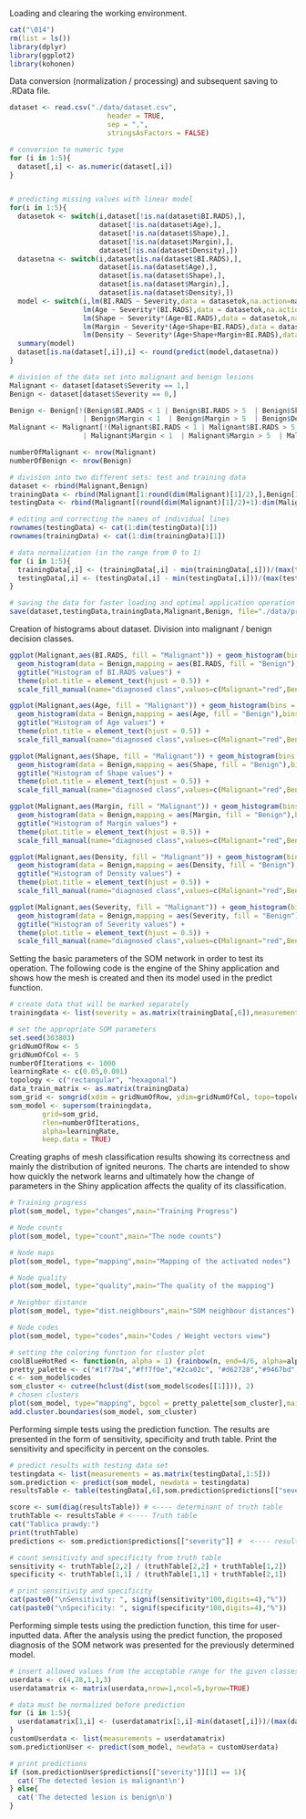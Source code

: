 Loading and clearing the working environment.
```r
cat("\014")
rm(list = ls())
library(dplyr)
library(ggplot2)
library(kohonen)

```

Data conversion (normalization / processing) and subsequent saving to .RData file.
```r

dataset <- read.csv("./data/dataset.csv", 
                        header = TRUE, 
                        sep = ",",
                        stringsAsFactors = FALSE)

# conversion to numeric type
for (i in 1:5){
  dataset[,i] <- as.numeric(dataset[,i])
}


# predicting missing values with linear model
for(i in 1:5){
  datasetok <- switch(i,dataset[!is.na(dataset$BI.RADS),],
                      dataset[!is.na(dataset$Age),],
                      dataset[!is.na(dataset$Shape),],
                      dataset[!is.na(dataset$Margin),],
                      dataset[!is.na(dataset$Density),])
  datasetna <- switch(i,dataset[is.na(dataset$BI.RADS),],
                      dataset[is.na(dataset$Age),],
                      dataset[is.na(dataset$Shape),],
                      dataset[is.na(dataset$Margin),],
                      dataset[is.na(dataset$Density),])
  model <- switch(i,lm(BI.RADS ~ Severity,data = datasetok,na.action=na.omit),
                  lm(Age ~ Severity*(BI.RADS),data = datasetok,na.action=na.omit),
                  lm(Shape ~ Severity*(Age+BI.RADS),data = datasetok,na.action=na.omit),
                  lm(Margin ~ Severity*(Age+Shape+BI.RADS),data = datasetok,na.action=na.omit),
                  lm(Density ~ Severity*(Age+Shape+Margin+BI.RADS),data = datasetok,na.action=na.omit))
  summary(model)
  dataset[is.na(dataset[,i]),i] <- round(predict(model,datasetna))
}

# division of the data set into malignant and benign lesions
Malignant <- dataset[dataset$Severity == 1,]
Benign <- dataset[dataset$Severity == 0,]

Benign <- Benign[!(Benign$BI.RADS < 1 | Benign$BI.RADS > 5  | Benign$Shape < 1  | Benign$Shape > 4
                  | Benign$Margin < 1  | Benign$Margin > 5  | Benign$Density < 1  | Benign$Density > 4),]
Malignant <- Malignant[!(Malignant$BI.RADS < 1 | Malignant$BI.RADS > 5  | Malignant$Shape < 1  | Malignant$Shape > 4
                  | Malignant$Margin < 1  | Malignant$Margin > 5  | Malignant$Density < 1  | Malignant$Density > 4),]

numberOfMalignant <- nrow(Malignant)
numberOfBenign <- nrow(Benign)

# division into two different sets: test and training data
dataset <- rbind(Malignant,Benign)
trainingData <- rbind(Malignant[1:round(dim(Malignant)[1]/2),],Benign[1:round(dim(Benign)[1]/2),])
testingData <- rbind(Malignant[(round(dim(Malignant)[1]/2)+1):dim(Malignant)[1],],Benign[(round(dim(Benign)[1]/2)+1):dim(Benign)[1],])

# editing and correcting the names of individual lines
rownames(testingData) <- cat(1:dim(testingData)[1])
rownames(trainingData) <- cat(1:dim(trainingData)[1])

# data normalization (in the range from 0 to 1)
for (i in 1:5){
  trainingData[,i] <- (trainingData[,i] - min(trainingData[,i]))/(max(trainingData[,i])-min(trainingData[,i]))
  testingData[,i] <- (testingData[,i] - min(testingData[,i]))/(max(testingData[,i])-min(testingData[,i]))
}

# saving the data for faster loading and optimal application operation
save(dataset,testingData,trainingData,Malignant,Benign, file="./data/processed_dataset.RData")

```

Creation of histograms about dataset. Division into malignant / benign decision classes.
```r

ggplot(Malignant,aes(BI.RADS, fill = "Malignant")) + geom_histogram(bins = 4, alpha = 0.5) + 
  geom_histogram(data = Benign,mapping = aes(BI.RADS, fill = "Benign"),bins = 4, alpha = 0.5) +
  ggtitle("Histogram of BI.RADS values") +
  theme(plot.title = element_text(hjust = 0.5)) +
  scale_fill_manual(name="diagnosed class",values=c(Malignant="red",Benign="blue"))

ggplot(Malignant,aes(Age, fill = "Malignant")) + geom_histogram(bins = 4, alpha = 0.5) + 
  geom_histogram(data = Benign,mapping = aes(Age, fill = "Benign"),bins = 4, alpha = 0.5) +
  ggtitle("Histogram of Age values") +
  theme(plot.title = element_text(hjust = 0.5)) +
  scale_fill_manual(name="diagnosed class",values=c(Malignant="red",Benign="blue"))

ggplot(Malignant,aes(Shape, fill = "Malignant")) + geom_histogram(bins = 4, alpha = 0.5) + 
  geom_histogram(data = Benign,mapping = aes(Shape, fill = "Benign"),bins = 4, alpha = 0.5) +
  ggtitle("Histogram of Shape values") +
  theme(plot.title = element_text(hjust = 0.5)) +
  scale_fill_manual(name="diagnosed class",values=c(Malignant="red",Benign="blue"))

ggplot(Malignant,aes(Margin, fill = "Malignant")) + geom_histogram(bins = 4, alpha = 0.5) + 
  geom_histogram(data = Benign,mapping = aes(Margin, fill = "Benign"),bins = 4, alpha = 0.5) +
  ggtitle("Histogram of Margin values") +
  theme(plot.title = element_text(hjust = 0.5)) +
  scale_fill_manual(name="diagnosed class",values=c(Malignant="red",Benign="blue"))

ggplot(Malignant,aes(Density, fill = "Malignant")) + geom_histogram(bins = 4, alpha = 0.5) + 
  geom_histogram(data = Benign,mapping = aes(Density, fill = "Benign"),bins = 4, alpha = 0.5) +
  ggtitle("Histogram of Density values") +
  theme(plot.title = element_text(hjust = 0.5)) +
  scale_fill_manual(name="diagnosed class",values=c(Malignant="red",Benign="blue"))

ggplot(Malignant,aes(Severity, fill = "Malignant")) + geom_histogram(bins = 4, alpha = 0.5) + 
  geom_histogram(data = Benign,mapping = aes(Severity, fill = "Benign"),bins = 4, alpha = 0.5) +
  ggtitle("Histogram of Severity values") +
  theme(plot.title = element_text(hjust = 0.5)) +
  scale_fill_manual(name="diagnosed class",values=c(Malignant="red",Benign="blue"))

```

Setting the basic parameters of the SOM network in order to test its operation. The following code is the engine of the Shiny application and shows how the mesh is created and then its model used in the predict function.
```r

# create data that will be marked separately
trainingdata <- list(severity = as.matrix(trainingData[,6]),measurements = as.matrix(trainingData[,1:5]))

# set the appropriate SOM parameters
set.seed(303803)
gridNumOfRow <- 5
gridNumOfCol <- 5
numberOfIterations <- 1000
learningRate <- c(0.05,0.001)
topology <- c("rectangular", "hexagonal")
data_train_matrix <- as.matrix(trainingData)
som_grid <- somgrid(xdim = gridNumOfRow, ydim=gridNumOfCol, topo=topology[2], neighbourhood.fct = "gaussian")
som_model <- supersom(trainingdata, 
		grid=som_grid, 
		rlen=numberOfIterations, 
		alpha=learningRate, 
		keep.data = TRUE)

```

Creating graphs of mesh classification results showing its correctness and mainly the distribution of ignited neurons. The charts are intended to show how quickly the network learns and ultimately how the change of parameters in the Shiny application affects the quality of its classification.
```r

# Training progress
plot(som_model, type="changes",main="Training Progress")

# Node counts
plot(som_model, type="count",main="The node counts")

# Node maps
plot(som_model, type="mapping",main="Mapping of the activated nodes")

# Node quality
plot(som_model, type="quality",main="The quality of the mapping")

# Neighbor distance
plot(som_model, type="dist.neighbours",main="SOM neighbour distances")

# Node codes
plot(som_model, type="codes",main="Codes / Weight vectors view")

# setting the coloring function for cluster plot
coolBlueHotRed <- function(n, alpha = 1) {rainbow(n, end=4/6, alpha=alpha)[n:1]}
pretty_palette <- c("#1f77b4","#ff7f0e","#2ca02c", "#d62728","#9467bd","#8c564b","#e377c2")
c <- som_model$codes 
som_cluster <- cutree(hclust(dist(som_model$codes[[1]])), 2)
# chosen clusters
plot(som_model, type="mapping", bgcol = pretty_palette[som_cluster],main = "Classification - division into clusters")
add.cluster.boundaries(som_model, som_cluster)

```

Performing simple tests using the prediction function. The results are presented in the form of sensitivity, specificity and truth table. Print the sensitivity and specificity in percent on the consoles.
```r

# predict results with testing data set
testingdata <- list(measurements = as.matrix(testingData[,1:5]))
som.prediction <- predict(som_model, newdata = testingdata)
resultsTable <- table(testingData[,6],som.prediction$predictions[["severity"]])

score <- sum(diag(resultsTable)) # <---- determinant of truth table
truthTable <- resultsTable # <---- Truth table
cat("Tablica prawdy:")
print(truthTable)
predictions <- som.prediction$predictions[["severity"]] #  <---- results for test set

# count sensitivity and specificity from truth table
sensitivity <- truthTable[2,2] / (truthTable[2,2] + truthTable[1,2])
specificity <- truthTable[1,1] / (truthTable[1,1] + truthTable[2,1])

# print sensitivity and specificity
cat(paste0("\nSensitivity: ", signif(sensitivity*100,digits=4),"%"))
cat(paste0("\nSpecificity: ", signif(specificity*100,digits=4),"%"))

```

Performing simple tests using the prediction function, this time for user-inputted data. After the analysis using the predict function, the proposed diagnosis of the SOM network was presented for the previously determined model.
```r
# insert allowed values from the acceptable range for the given classes (BI.RADS,Age,Shape,Margin,Density)
userdata <- c(4,28,1,1,3)
userdatamatrix <- matrix(userdata,nrow=1,ncol=5,byrow=TRUE)

# data must be normalized before prediction
for (i in 1:5){
  userdatamatrix[1,i] <- (userdatamatrix[1,i]-min(dataset[,i]))/(max(dataset[,i])-min(dataset[,i]))
}
customUserdata <- list(measurements = userdatamatrix)
som.predictionUser <- predict(som_model, newdata = customUserdata)

# print predictions
if (som.predictionUser$predictions[["severity"]][1] == 1){
  cat('The detected lesion is malignant\n')
} else{
  cat('The detected lesion is benign\n')
}

```